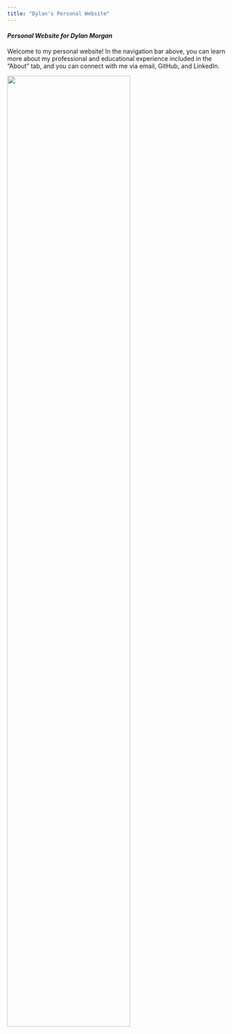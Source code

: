 ```yaml
---
title: "Dylan's Personal Website"
---
```


#### *Personal Website for Dylan Morgan*

Welcome to my personal website! In the navigation bar above, you can learn more about my professional and educational experience included in the "About" tab, and you can connect with me via email, GitHub, and LinkedIn.

<img src="images/orioles.jpg" style="width:75%">
